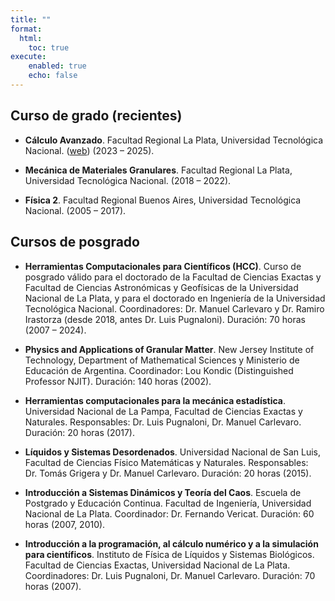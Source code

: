```yaml
---
title: ""
format:
  html:
    toc: true
execute:
    enabled: true
    echo: false
---
```


## Curso de grado (recientes)

- **Cálculo Avanzado**. Facultad Regional La Plata, Universidad Tecnológica Nacional. ([web](https://github.com/manuxch/calculo_avanzado)) (2023 -- 2025).

- **Mecánica de Materiales Granulares**. Facultad Regional La Plata, Universidad Tecnológica Nacional. (2018 -- 2022).

- **Física 2**. Facultad Regional Buenos Aires, Universidad Tecnológica Nacional. (2005 -- 2017).

## Cursos de posgrado

- **Herramientas Computacionales para Científicos (HCC)**. Curso de posgrado válido para el doctorado de la Facultad de Ciencias Exactas y Facultad de Ciencias Astronómicas y Geofísicas de la Universidad Nacional de La Plata, y para el doctorado en Ingeniería de la Universidad Tecnológica Nacional. Coordinadores: Dr. Manuel Carlevaro y Dr. Ramiro Irastorza (desde 2018, antes Dr. Luis Pugnaloni).  Duración: 70 horas (2007 -- 2024).

- **Physics and Applications of Granular Matter**. New Jersey Institute of Technology, Department of Mathematical Sciences y Ministerio de Educación de Argentina. Coordinador: Lou Kondic (Distinguished Professor NJIT). Duración: 140 horas (2002).

- **Herramientas computacionales para la mecánica estadística**. Universidad Nacional de La Pampa, Facultad de Ciencias Exactas y Naturales. Responsables: Dr. Luis Pugnaloni,
Dr. Manuel Carlevaro. Duración: 20 horas (2017).

- **Líquidos y Sistemas Desordenados**. Universidad Nacional de San Luis, Facultad de Ciencias Físico Matemáticas y Naturales. Responsables: Dr. Tomás Grigera y Dr. Manuel Carlevaro. Duración: 20 horas (2015).

- **Introducción a Sistemas Dinámicos y Teoría del Caos**. Escuela de Postgrado y Educación Continua. Facultad de Ingeniería, Universidad Nacional de La Plata. Coordinador: Dr. Fernando Vericat. Duración: 60 horas (2007, 2010).

- **Introducción a la programación, al cálculo numérico y a la simulación para científicos**. Instituto de Física de Líquidos y Sistemas Biológicos. Facultad de Ciencias Exactas, Universidad Nacional de La Plata. Coordinadores: Dr. Luis Pugnaloni, Dr. Manuel Carlevaro. Duración: 70 horas (2007).
